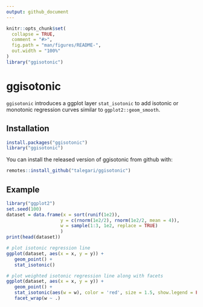 ```yaml
---
output: github_document
---
```


<!-- README.md is generated from README.Rmd. Please edit that file -->

```r
knitr::opts_chunk$set(
  collapse = TRUE,
  comment = "#>",
  fig.path = "man/figures/README-",
  out.width = "100%"
)
library("ggisotonic")
```

# ggisotonic

<!-- badges: start -->
<!-- badges: end -->

`ggisotonic` introduces a ggplot layer `stat_isotonic` to add isotonic or monotonic regression curves similar to `ggplot2::geom_smooth`.

## Installation

```r
install.packages("ggisotonic")
library("ggisotonic")
```

You can install the released version of ggisotonic from github with:

```r
remotes::install_github("talegari/ggisotonic")
```

## Example


```r
library("ggplot2")
set.seed(100)
dataset = data.frame(x = sort(runif(1e2)),
                    y = c(rnorm(1e2/2), rnorm(1e2/2, mean = 4)),
                    w = sample(1:3, 1e2, replace = TRUE)
                    )
print(head(dataset))

```


```r
# plot isotonic regression line
ggplot(dataset, aes(x = x, y = y)) +
   geom_point() +
   stat_isotonic()

# plot weighted isotonic regression line along with facets
ggplot(dataset, aes(x = x, y = y)) +
   geom_point() +
   stat_isotonic(aes(w = w), color = 'red', size = 1.5, show.legend = FALSE) +
   facet_wrap(w ~ .)
```
